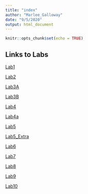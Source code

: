 ```yaml
---
title: "index"
author: "Marlee_Galloway"
date: "9/5/2020"
output: html_document
---
```


```r
knitr::opts_chunk$set(echo = TRUE)
```

## Links to Labs

[Lab1](lab1_MarleeGalloway.html)

[Lab2](lab2_MarleeGalloway.html)

[Lab3A](lab3A_MarleeGalloway.html)

[Lab3B](lab3B_MarleeGalloway.html)

[Lab4](lab4_MarleeGalloway.html)

[Lab4a](lab4a_MarleeGalloway.html)

[Lab5](lab5_MarleeGalloway.html)

[Lab5_Extra](Lab5_Extra_MarleeGalloway.html)

[Lab6](lab6_MarleeGalloway.html)

[Lab7](lab7_MarleeGalloway.html)

[Lab8](lab8_MarleeGalloway.html)

[Lab9](lab9_MarleeGalloway.html)

[Lab10](lab10_MarleeGalloway.html)

